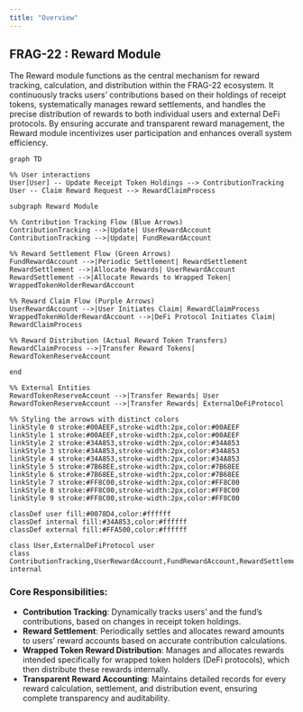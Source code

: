 ```yaml
---
title: "Overview"
---
```


## **FRAG-22 : Reward Module**

The Reward module functions as the central mechanism for reward tracking, calculation, and distribution within the FRAG-22 ecosystem. It continuously tracks users’ contributions based on their holdings of receipt tokens, systematically manages reward settlements, and handles the precise distribution of rewards to both individual users and external DeFi protocols. By ensuring accurate and transparent reward management, the Reward module incentivizes user participation and enhances overall system efficiency.

```
graph TD

%% User interactions
User[User] -- Update Receipt Token Holdings --> ContributionTracking
User -- Claim Reward Request --> RewardClaimProcess

subgraph Reward Module

%% Contribution Tracking Flow (Blue Arrows)
ContributionTracking -->|Update| UserRewardAccount
ContributionTracking -->|Update| FundRewardAccount

%% Reward Settlement Flow (Green Arrows)
FundRewardAccount -->|Periodic Settlement| RewardSettlement
RewardSettlement -->|Allocate Rewards| UserRewardAccount
RewardSettlement -->|Allocate Rewards to Wrapped Token| WrappedTokenHolderRewardAccount

%% Reward Claim Flow (Purple Arrows)
UserRewardAccount -->|User Initiates Claim| RewardClaimProcess
WrappedTokenHolderRewardAccount -->|DeFi Protocol Initiates Claim| RewardClaimProcess

%% Reward Distribution (Actual Reward Token Transfers)
RewardClaimProcess -->|Transfer Reward Tokens| RewardTokenReserveAccount

end

%% External Entities
RewardTokenReserveAccount -->|Transfer Rewards| User
RewardTokenReserveAccount -->|Transfer Rewards| ExternalDeFiProtocol

%% Styling the arrows with distinct colors
linkStyle 0 stroke:#00AEEF,stroke-width:2px,color:#00AEEF
linkStyle 1 stroke:#00AEEF,stroke-width:2px,color:#00AEEF
linkStyle 2 stroke:#34A853,stroke-width:2px,color:#34A853
linkStyle 3 stroke:#34A853,stroke-width:2px,color:#34A853
linkStyle 4 stroke:#34A853,stroke-width:2px,color:#34A853
linkStyle 5 stroke:#7B68EE,stroke-width:2px,color:#7B68EE
linkStyle 6 stroke:#7B68EE,stroke-width:2px,color:#7B68EE
linkStyle 7 stroke:#FF8C00,stroke-width:2px,color:#FF8C00
linkStyle 8 stroke:#FF8C00,stroke-width:2px,color:#FF8C00
linkStyle 9 stroke:#FF8C00,stroke-width:2px,color:#FF8C00

classDef user fill:#0078D4,color:#ffffff
classDef internal fill:#34A853,color:#ffffff
classDef external fill:#FFA500,color:#ffffff

class User,ExternalDeFiProtocol user
class ContributionTracking,UserRewardAccount,FundRewardAccount,RewardSettlement,WrappedTokenHolderRewardAccount,RewardClaimProcess,RewardTokenReserveAccount internal
```

### **Core Responsibilities:**

- **Contribution Tracking**: Dynamically tracks users’ and the fund’s contributions, based on changes in receipt token holdings.
- **Reward Settlement**: Periodically settles and allocates reward amounts to users’ reward accounts based on accurate contribution calculations.
- **Wrapped Token Reward Distribution**: Manages and allocates rewards intended specifically for wrapped token holders (DeFi protocols), which then distribute these rewards internally.
- **Transparent Reward Accounting**: Maintains detailed records for every reward calculation, settlement, and distribution event, ensuring complete transparency and auditability.